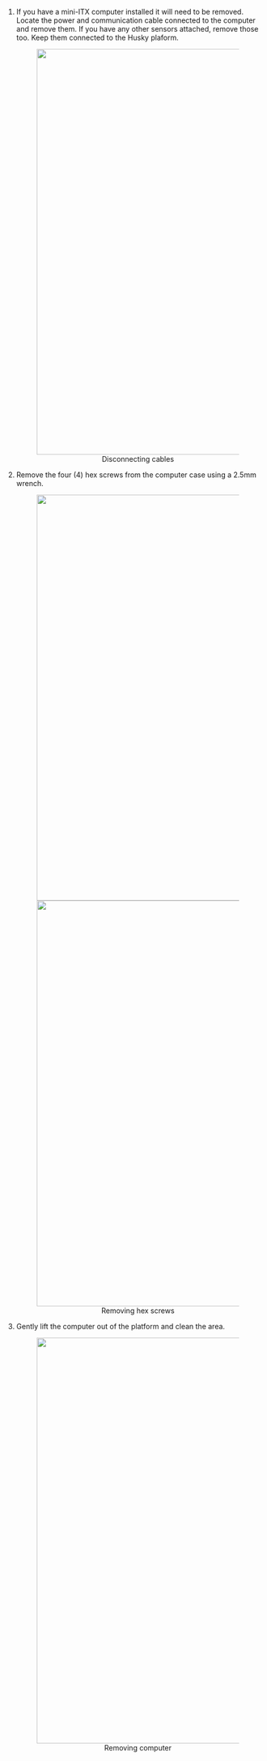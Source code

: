 1. If you have a mini-ITX computer installed it will need to be removed. Locate the power and
   communication cable connected to the computer and remove them. If you have any other sensors attached,
   remove those too. Keep them connected to the Husky plaform.

   <center>
     <figure>
       <img
         src="/img/computer_images/husky_pc_removal/1.jpg"
         width="800"
       />
       <figcaption>Disconnecting cables</figcaption>
     </figure>
   </center>

2. Remove the four (4) hex screws from the computer case using a 2.5mm wrench.

   <center>
     <figure>
       <img
         src="/img/computer_images/husky_pc_removal/2.jpg"
         width="800"
       />
       <img
         src="/img/computer_images/husky_pc_removal/3.jpg"
         width="800"
       />
       <figcaption>Removing hex screws</figcaption>
     </figure>
   </center>

3. Gently lift the computer out of the platform and clean the area.

   <center>
     <figure>
       <img
         src="/img/computer_images/husky_pc_removal/4.jpg"
         width="800"
       />
       <figcaption>Removing computer</figcaption>
     </figure>
   </center>
